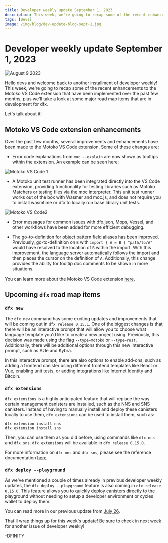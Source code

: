 ```yaml
---
title: Developer weekly update September 1, 2023
description: This week, we're going to recap some of the recent enhancements to the Motoko VS Code extension that have been implemented over the past few months, plus we'll take a look at some major road map items that are in development for dfx.
tags: [Devs]
image: /img/blog/dev-update-blog-sept-1.jpg
---
```


# Developer weekly update September 1, 2023

![August 9 2023](../../static/img/blog/dev-update-blog-sept-1.jpg)

Hello devs and welcome back to another installment of developer weekly! This week, we're going to recap some of the recent enhancements to the Motoko VS Code extension that have been implemented over the past few months, plus we'll take a look at some major road map items that are in development for dfx.

Let's talk about it!

## Motoko VS Code extension enhancements

Over the past few months, several improvements and enhancements have been made to the Motoko VS Code extension. Some of these changes are:

- Error code explanations from `moc --explain` are now shown as tooltips within the extension. An example can be seen here:

![Motoko VS Code 1](../../static/img/blog/motoko-vs-code-1.png)

- A Motoko unit test runner has been integrated directly into the VS Code extension, providing functionality for testing libraries such as Motoko Matchers or testing files via the moc interpreter. This unit test runner works out of the box with Wasmer and moc.js, and does not require you to install wasmtime or dfx to locally run base library unit tests.

![Motoko VS Code2 ](../../static/img/blog/motoko-vs-code-2.png)

- Error messages for common issues with dfx.json, Mops, Vessel, and other workflows have been added for more efficient debugging.

- The go-to-definition for object pattern field aliases has been improved. Previously, go-to-definition on `B` with `import { A = B } "path/to/A"` would have resolved to the location of `B` within the import. With this improvement, the language server automatically follows the import and then places the cursor on the definition of `A`. Additionally, this change provides the ability for tooltip doc comments to be shown in more situations.

You can learn more about the Motoko VS Code extension [here](https://internetcomputer.org/docs/building-apps/developer-tools/ide/icp-ninja).

## Upcoming `dfx` road map items

### `dfx new`

The `dfx new` command has some exciting updates and improvements that will be coming out in `dfx release 0.15.1`. One of the biggest changes is that there will be an interactive prompt that will allow you to choose what language template you'd like to create a new project using. Previously, this decision was made using the flag `--type=motoko` or `--type=rust`. Additionally, there will be additional options through this new interactive prompt, such as Azle and Kybra.

In this interactive prompt, there are also options to enable add-ons, such as adding a frontend canister using different frontend templates like React or Vue, enabling unit tests, or adding integrations like Internet Identity and Bitcoin.

### `dfx extensions`

`dfx extensions` is a highly anticipated feature that will replace the way certain management canisters are installed, such as the NNS and SNS canisters. Instead of having to manually install and deploy these canisters locally to use them, `dfx extensions` can be used to install them, such as:

```
dfx extension install nns
dfx extension install sns
```

Then, you can use them as you did before, using commands like `dfx nns` and `dfx sns`. `dfx extensions` will be available in `dfx release 0.15.0`.

For more information on `dfx nns` and `dfx sns`, please see the reference documentation [here](https://internetcomputer.org/docs/building-apps/developer-tools/dfx/dfx-nns)

### `dfx deploy --playground`

As we've mentioned a couple of times already in previous developer weekly updates, the `dfx deploy --playground` feature is also coming in `dfx release 0.15.0`. This feature allows you to quickly deploy canisters directly to the playground without needing to setup a developer environment or cycles wallet to deploy them.

You can read more in our previous update from [July 26](2023-07-26-update.mdx).

That'll wrap things up for this week's update! Be sure to check in next week for another issue of developer weekly!

-DFINITY
